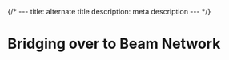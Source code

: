 {/* ---
title: alternate title
description: meta description
--- */}

# Bridging over to Beam Network